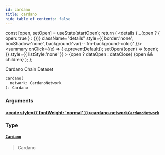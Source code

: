 ```yaml
---
id: cardano
title: cardano
hide_table_of_contents: false
---
```







  const [open, setOpen] = useState(startOpen);
  return (
    <details {...(open ? { open: true } : {})} className="details" style={{ border:'none', boxShadow:'none', background:'var(--ifm-background-color)' }}>
      <summary
        onClick={(e) => {
          e.preventDefault();
          setOpen((open) => !open);
        }}
        style={{ listStyle:'none' }}
      >
      {open ? dataOpen : dataClose}
      </summary>
      {open && children}
    </details>
  );
};








Cardano Chain Dataset


```graphql
cardano(
  network: CardanoNetwork
): Cardano
```




### Arguments

#### [<code style={{ fontWeight: 'normal' }}>cardano.<b>network</b></code>](#)<Bullet />[`CardanoNetwork`](/docs/v1/graphql-reference/enums/cardano-network) <Badge class="badge badge--secondary" text="enum"/> 
> 
> 
> 
> 

### Type

#### [`Cardano`](/docs/v1/graphql-reference/objects/cardano) <Badge class="badge badge--secondary" text="object"/> 
> 
> 
> Cardano
> 



